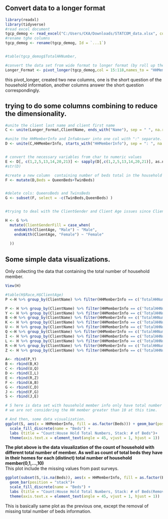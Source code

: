 ## Convert data to a longer format
```r
library(readxl)
library(tidyverse)
#read excel document 
tgcp_demog <- read_excel("C:/Users/CKA/Downloads/STATCOM_data.xlsx", col_types = "text")
#rename tghe columns 
tgcp_demog <- rename(tgcp_demog, Id = `...1`)


#table(tgcp_demog$TotalHHNumber,

#convert the data set from wide format to longer format (by roll up the household Member Information and drop the missing values as necessary)
Longer_Format <- pivot_longer(tgcp_demog,col = 15:118,names_to = "HHMemberInfo",values_to = "HHMemberInfoAnswer",values_drop_na = TRUE) 


```

this pivot_longer, created two new columns, one is the short question of the household information, another columns answer the short question correspondingly. 

## trying to do some columns combining to reduce the dimensionality. 

```r
#unite the client last name and client first name 
C <- unite(Longer_Format,ClientName, ends_with("Name"), sep = " ", na.rm = FALSE)

#unite the HHMemberInfo and InfoAnswer into one col with ":" separate. 
D <- unite(C,HHMemberInfo, starts_with("HHMemberInfo"), sep = ": ", na.rm = FALSE)


# convert the necessary variables from char to numeric values 
E <- D[, c(1,2,5,13,14,20,21)] <- sapply(D[,c(1,2,5,13,14,20,21)], as.numeric)
#str(D)

#create a new column  containing number of beds total in the household (adding QueensBed and TwinBeds)
F <- mutate(D,Beds = QueenBeds+TwinBeds)


#delete cols: QueensBeds and TwinsBeds
G <- subset(F, select = -c(TwinBeds,QueenBeds) )


#trying to deal with the ClientGender and Client Age issues since ClientAge contains some gender info that are not stated in the ClientGender col 

H <- G %>%
  mutate(ClientGenderFill = case_when(
    endsWith(ClientAge, "Male") ~ "Male",
    endsWith(ClientAge, "Female") ~ "Female"
    
  ))
```

## Some simple data visualizations. 

Only collecting the data that containing the total number of household member. 

```r
View(H)

#table(H$Race,H$ClientAge)
P <-H %>% group_by(ClientName) %>% filter(HHMemberInfo == c('TotalHHNumber: '))

P <- H %>% group_by(ClientName) %>% filter(HHMemberInfo == c('TotalHHNumber: 2.0'))
Y <- H %>% group_by(ClientName) %>% filter(HHMemberInfo == c('TotalHHNumber: 3.0'))
B <-H %>% group_by(ClientName) %>% filter(HHMemberInfo == c('TotalHHNumber: 4.0'))
K <- H %>% group_by(ClientName) %>% filter(HHMemberInfo == c('TotalHHNumber: 5.0'))
U <- H %>% group_by(ClientName) %>% filter(HHMemberInfo == c('TotalHHNumber: 6.0'))
Q <-H %>% group_by(ClientName) %>% filter(HHMemberInfo == c('TotalHHNumber: 7.0'))
I <- H %>% group_by(ClientName) %>% filter(HHMemberInfo == c('TotalHHNumber: 8.0'))
L <- H %>% group_by(ClientName) %>% filter(HHMemberInfo == c('TotalHHNumber: 9.0'))
R <-H %>% group_by(ClientName) %>% filter(HHMemberInfo == c('TotalHHNumber: 10.0'))
Z <- H %>% group_by(ClientName) %>% filter(HHMemberInfo == c('TotalHHNumber: 1.0'))

A<- rbind(P,Y)
B <- rbind(B,K)
C <- rbind(U,Q)
D <- rbind(I,L)
E <- rbind(R,Z)
F <- rbind(A,B)
G <- rbind(C,D)
J <- rbind(F,G)
S <- rbind(J,E)
```


```r
# S here is data set with household member info only have total number of HH member
# we are not considering the HH member greater than 10 at this time. 

# And then, some data visualization. 
ggplot(S, aes(x = HHMemberInfo, fill = as.factor(Beds))) + geom_bar(position = "stack")+
  scale_fill_discrete(name = "Beds") +
  labs (title = "Count:House Hold Total Numbers, Stack: # of Beds")+
  theme(axis.text.x = element_text(angle = 45, vjust = 1, hjust = 1))

```

__The plot above is the data visualization of the count of household with different total number of member. As well as count of total beds they have in their homes for each (distinct) total number of household member(0,1,...,10)__  
This plot include the missing values from past surveys. 

```r
ggplot(subset(S,!is.na(Beds)), aes(x = HHMemberInfo, fill = as.factor(Beds))) + 
  geom_bar(position = "stack")+
  scale_fill_discrete(name = "Beds") +
  labs (title = "Count:House Hold Total Numbers, Stack: # of Beds(Remove NA)")+
  theme(axis.text.x = element_text(angle = 45, vjust = 1, hjust = 1))
```
This is basically same plot as the previous one, except the removal of missing total number of beds information. 